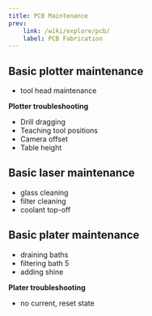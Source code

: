 ```yaml
---
title: PCB Maintenance
prev: 
    link: /wiki/explore/pcb/
    label: PCB Fabrication
---
```


## Basic plotter maintenance 

- tool head maintenance

**Plotter troubleshooting**
- Drill dragging
- Teaching tool positions
- Camera offset 
- Table height


## Basic laser maintenance 

- glass cleaning
- filter cleaning
- coolant top-off

## Basic plater maintenance 

- draining baths
- filtering bath 5
- adding shine

**Plater troubleshooting**
- no current, reset state